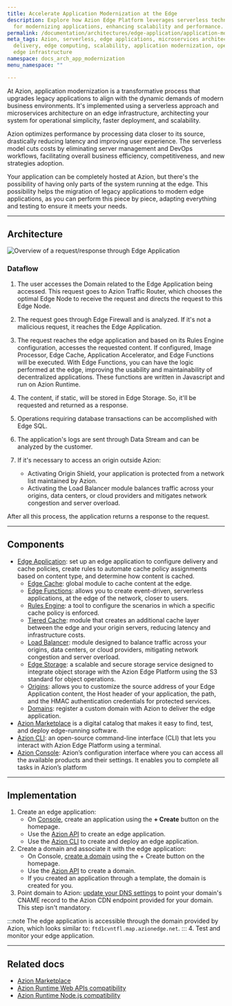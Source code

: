 ```yaml
---
title: Accelerate Application Modernization at the Edge
description: Explore how Azion Edge Platform leverages serverless technology and microservices
  for modernizing applications, enhancing scalability and performance.
permalink: /documentation/architectures/edge-application/application-modernization/
meta_tags: Azion, serverless, edge applications, microservices architecture, content
  delivery, edge computing, scalability, application modernization, operational simplicity,
  edge infrastructure
namespace: docs_arch_app_modernization
menu_namespace: ""

---
```


At Azion, application modernization is a transformative process that upgrades legacy applications to align with the dynamic demands of modern business environments. It's implemented using a serverless approach and microservices architecture on an edge infrastructure, architecting your system for operational simplicity, faster deployment, and scalability. 

Azion optimizes performance by processing data closer to its source, drastically reducing latency and improving user experience. The serverless model cuts costs by eliminating server management and DevOps workflows, facilitating overall business efficiency, competitiveness, and new strategies adoption.

Your application can be completely hosted at Azion, but there's the possibility of having only parts of the system running at the edge. This possibility helps the migration of legacy applications to modern edge applications, as you can perform this piece by piece, adapting everything and testing to ensure it meets your needs.

---

## Architecture

![Overview of a request/response through Edge Application](/assets/docs/images/uploads/app-modernization.png)


### Dataflow

1. The user accesses the Domain related to the Edge Application being accessed. This request goes to Azion Traffic Router, which chooses the optimal Edge Node to receive the request and directs the request to this Edge Node.

2. The request goes through Edge Firewall and is analyzed. If it's not a malicious request, it reaches the Edge Application.

3. The request reaches the edge application and based on its Rules Engine configuration, accesses the requested content. If configured, Image Processor, Edge Cache, Application Accelerator, and Edge Functions will be executed. 
With Edge Functions, you can have the logic performed at the edge, improving the usability and maintainability of decentralized applications. These functions are written in Javascript and run on Azion Runtime.

4. The content, if static, will be stored in Edge Storage. So, it'll be requested and returned as a response.

5. Operations requiring database transactions can be accomplished with Edge SQL.

6. The application's logs are sent through Data Stream and can be analyzed by the customer.

7. If it's necessary to access an origin outside Azion:
    - Activating Origin Shield, your application is protected from a network list maintained by Azion.
    - Activating the Load Balancer module balances traffic across your origins, data centers, or cloud providers and mitigates network congestion and server overload.

After all this process, the application returns a response to the request.
  
---

## Components
- [Edge Application](/en/documentation/products/build/edge-application/): set up an edge application to configure delivery and cache policies, create rules to automate cache policy assignments based on content type, and determine how content is cached.
    - [Edge Cache](/en/documentation/products/build/edge-application/edge-cache/): global module to cache content at the edge.
    - [Edge Functions](/en/documentation/products/build/edge-application/edge-functions/): allows you to create event-driven, serverless applications, at the edge of the network, closer to users.
    - [Rules Engine](/en/documentation/products/build/edge-application/rules-engine/): a tool to configure the scenarios in which a specific cache policy is enforced.
    - [Tiered Cache](/en/documentation/products/build/edge-application/tiered-cache/): module that creates an additional cache layer between the edge and your origin servers, reducing latency and infrastructure costs. 
    - [Load Balancer](/en/documentation/products/build/edge-application/load-balancer/): module designed to balance traffic across your origins, data centers, or cloud providers, mitigating network congestion and server overload.
    - [Edge Storage](/en/documentation/products/store/edge-storage/): a scalable and secure storage service designed to integrate object storage with the Azion Edge Platform using the S3 standard for object operations.
    - [Origins](/en/documentation/products/build/edge-application/origins/):  allows you to customize the source address of your Edge Application content, the Host header of your application, the path, and the HMAC authentication credentials for protected services.
    - [Domains](/en/documentation/products/build/edge-application/domains/): register a custom domain with Azion to deliver the edge application.
- [Azion Marketplace](/en/documentation/products/marketplace/) is a digital catalog that makes it easy to find, test, and deploy edge-running software.
- [Azion CLI](/en/documentation/products/azion-cli/overview/):  an open-source command-line interface (CLI) that lets you interact with Azion Edge Platform using a terminal. 
- [Azion Console](/en/documentation/products/guides/getting-to-know-azion-console/): Azion’s configuration interface where you can access all the available products and their settings. It enables you to complete all tasks in Azion’s platform

---

## Implementation

1. Create an edge application:
    - On [Console](https://console.azion.com), create an application using the **+ Create** button on the homepage.
    - Use the [Azion API](https://api.azion.com/#9c61e0fd-e7aa-4a5f-b29e-7f9d71b98d5f) to create an edge application.
    - Use the [Azion CLI](/en/documentation/devtools/cli/create/#edge-applications) to create and deploy an edge application.
2. Create a domain and associate it with the edge application: 
    - On Console, [create a domain](/en/documentation/products/guides/configure-a-domain/) using the + Create button on the homepage.
    - Use the [Azion API](https://api.azion.com/#a258eabc-b419-47e6-be68-45c2ce0150dd) to create a domain.
    - If you created an application through a template, the domain is created for you.
3. Point domain to Azion: [update your DNS settings](/en/documentation/products/guides/migrate-ns-to-azion/) to point your domain's CNAME record to the Azion CDN endpoint provided for your domain. This step isn't mandatory.

:::note 
The edge application is accessible through the domain provided by Azion, which looks similar to: `ftd1cvntfl.map.azionedge.net`. 
:::
4. Test and monitor your edge application.

---

## Related docs

- [Azion Marketplace](/en/documentation/products/marketplace/)
- [Azion Runtime Web APIs compatibility](/en/documentation/products/devtools/azion-edge-runtime/frameworks-compatibility/)
- [Azion Runtime Node.js compatibility](/en/documentation/products/azion-edge-runtime/compatibility/node/)
